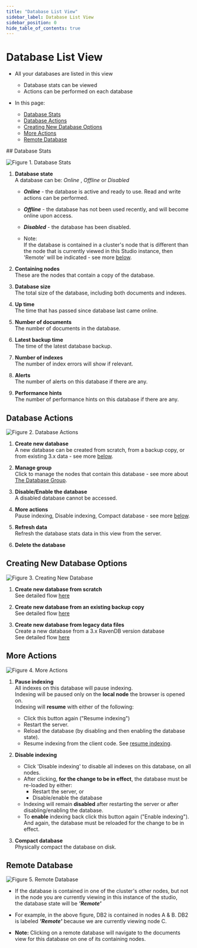 ```yaml
---
title: "Database List View"
sidebar_label: Database List View
sidebar_position: 0
hide_table_of_contents: true
---
```



# Database List View
<Admonition type="note" title="Note">

* All your databases are listed in this view  
  * Database stats can be viewed  
  * Actions can be performed on each database  

* In this page:  
  * [Database Stats](../../studio/database/databases-list-view#database-stats)  
  * [Database Actions](../../studio/database/databases-list-view#database-actions)  
  * [Creating New Database Options](../../studio/database/databases-list-view#creating-new-database-options)  
  * [More Actions](../../studio/database/databases-list-view#more-actions)  
  * [Remote Database](../../studio/database/databases-list-view#remote-database)  
</Admonition>
## Database Stats

![Figure 1. Database Stats](./assets/database-stats.png)

1. **Database state**    
   A database can be: _Online_ , _Offline_ or _Disabled_        

   * ***Online***   - the database is active and ready to use. Read and write actions can be performed.  
   * ***Offline***  - the database has not been used recently, and will become online upon access.  
   * ***Disabled*** - the database has been disabled.  
  
   * Note:  
     If the database is contained in a cluster's node that is different than the node that is currently viewed in this Studio instance, then 'Remote' will be indicated - see more [below](../../studio/database/databases-list-view#remote-database).

2. **Containing nodes**   
   These are the nodes that contain a copy of the database. 

3. **Database size**    
   The total size of the database, including both documents and indexes.

4. **Up time**        
   The time that has passed since database last came online. 

5. **Number of documents**      
   The number of documents in the database.

6. **Latest backup time**      
   The time of the latest database backup.
      
7. **Number of indexes**    
   The number of index errors will show if relevant.

8. **Alerts**    
   The number of alerts on this database if there are any.

9. **Performance hints**    
   The number of performance hints on this database if there are any.
   


## Database Actions

![Figure 2. Database Actions](./assets/database-actions-1.png)

1. **Create new database**  
   A new database can be created from scratch, from a backup copy, or from existing 3.x data - see more [below](../../studio/database/databases-list-view#creating-new-database-options).

2. **Manage group**  
   Click to manage the nodes that contain this database - see more about [The Database Group](../../studio/database/settings/manage-database-group).

3. **Disable/Enable the database**  
   A disabled database cannot be accessed. 

4. **More actions**  
   Pause indexing, Disable indexing, Compact database - see more [below](../../studio/database/databases-list-view#more-actions). 

5. **Refresh data**  
   Refresh the database stats data in this view from the server.

6. **Delete the database**  


## Creating New Database Options

![Figure 3. Creating New Database](./assets/database-actions-2.png)

1. **Create new database from scratch**   
   See detailed flow [here](../../studio/database/create-new-database/general-flow)  

2. **Create new database from an existing backup copy**   
   See detailed flow [here](../../studio/database/create-new-database/from-backup)  

3. **Create new database from legacy data files**      
   Create a new database from a 3.x RavenDB version database    
   See detailed flow [here](../../studio/database/create-new-database/from-legacy-files)


## More Actions

![Figure 4. More Actions](./assets/database-actions-3.png)

1. **Pause indexing**      
   All indexes on this database will pause indexing.  
   Indexing will be paused only on the __local node__ the browser is opened on.  
   Indexing will __resume__ with either of the following:  
     * Click this button again ("Resume indexing")  
     * Restart the server.  
     * Reload the database (by disabling and then enabling the database state).  
     * Resume indexing from the client code. See [resume indexing](../../client-api/operations/maintenance/indexes/start-indexing).  

2. **Disable indexing**     
   * Click 'Disable indexing' to disable all indexes on this database, on all nodes.  
   * After clicking, __for the change to be in effect__, the database must be re-loaded by either:  
      * Restart the server, or  
      * Disable/enable the database  
   * Indexing will remain __disabled__ after restarting the server or after disabling/enabling the database.  
   * To __enable__ indexing back click this button again ("Enable indexing").  
     And again, the database must be reloaded for the change to be in effect.  

3. **Compact database**   
   Physically compact the database on disk.  


## Remote Database

![Figure 5. Remote Database](./assets/database-actions-4.png)

* If the database is contained in one of the cluster's other nodes, but not in the node you are currently viewing in this instance of the studio,  
  the database state will be ***'Remote'***

* For example, in the above figure, DB2 is contained in nodes A & B. 
  DB2 is labeled ***'Remote'*** because we are currently viewing node C.  

* **Note:** Clicking on a remote database will navigate to the documents view for this database on one of its containing nodes.  

